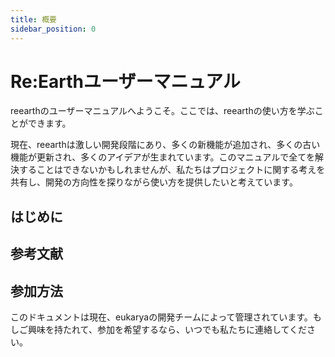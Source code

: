 ```yaml
---
title: 概要
sidebar_position: 0
---
```


# Re:Earthユーザーマニュアル

reearthのユーザーマニュアルへようこそ。ここでは、reearthの使い方を学ぶことができます。

現在、reearthは激しい開発段階にあり、多くの新機能が追加され、多くの古い機能が更新され、多くのアイデアが生まれています。このマニュアルで全てを解決することはできないかもしれませんが、私たちはプロジェクトに関する考えを共有し、開発の方向性を探りながら使い方を提供したいと考えています。

## はじめに

<div class="margin-vert--lg">
  <Grid>
    <SimpleCard title="Environment setting" link="/user-manual/getting-started/environment-setting/browser-setup"/>
    <SimpleCard title="Making your first project" link="/user-manual/getting-started/making-your-first-project/overview"/>
    <SimpleCard title="Understanding Re:Earth UI" link="/user-manual/getting-started/understanding-reearth-ui/overview"/>
  </Grid>
</div>

## 参考文献

<div class="margin-vert--lg">
  <Grid>
    <Card title="Project" link="/user-manual/project-and-workspace/project/overview" image="/img/user-manual/project.png"/>
    <Card title="Workspace" link="/user-manual/project-and-workspace/workspace/overview" image="/img/user-manual/workspace.png"/>
    <Card title="Scene" link="/user-manual/scene/ideas-of-scene" image="/img/user-manual/scene.png"/>
    <Card title="Widget" link="/user-manual/widget/overview" image="/img/user-manual/widget.png"/>
    <Card title="Property" link="/user-manual/property/overview" image="/img/user-manual/property.png"/>
    <Card title="Infobox" link="/user-manual/infobox/overview" image="/img/user-manual/infobox.png"/>
    <Card title="Asset" link="/user-manual/Asset/overview" image="/img/user-manual/asset.png"/>
    <Card title="Import and Export" link="/user-manual/import-and-export/importing-kml-geojson-and-gis-data" image="/img/user-manual/import-and-export.png"/>
    <Card title="Publication" link="/user-manual/publication/overview" image="/img/user-manual/publication.png"/>
    <Card title="3D data" link="/user-manual/three-d-data/3d-model" image="/img/user-manual/3d-data.png"/>
  </Grid>
</div>

## 参加方法

このドキュメントは現在、eukaryaの開発チームによって管理されています。もしご興味を持たれて、参加を希望するなら、いつでも私たちに連絡してください。


